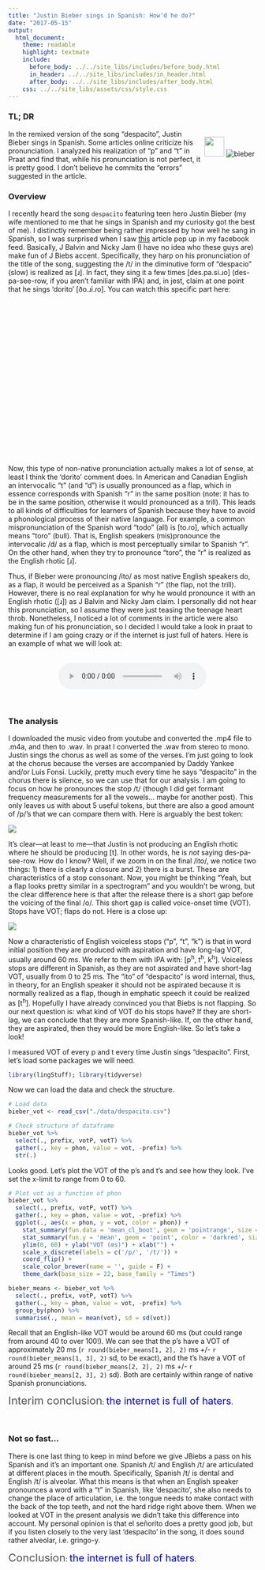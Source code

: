 ```yaml
---
title: "Justin Bieber sings in Spanish: How'd he do?"
date: "2017-05-15"
output:
  html_document:
    theme: readable
    highlight: textmate
    include:
      before_body: ../../site_libs/includes/before_body.html
      in_header: ../../site_libs/includes/in_header.html
      after_body: ../../site_libs/includes/after_body.html
    css: ../../site_libs/assets/css/style.css
---
```


### TL; DR

<div style="float:right">
<img width="40px" src="../../site_libs/assets/img/fill.png">
![bieber](http://media2.giphy.com/media/vVj7DgouGmmqI/giphy.gif) 
<img height="10px" width="0px" src="../../site_libs/assets/img/fill.png">
</div>

In the remixed version of the song "despacito", Justin Bieber sings in Spanish. 
Some articles online criticize his pronunciation. I analyzed his realization of 
"p" and "t" in Praat and find that, while his pronunciation is not perfect, it is 
pretty good. I don't believe he commits the "errors" suggested in the article.

### Overview

I recently heard the song ```despacito``` featuring teen hero Justin Bieber (my wife 
mentioned to me that he sings in Spanish and my curiosity got the best of me). 
I distinctly remember being rather impressed by how well he sang in Spanish, so I was 
surprised when I saw [this](http://remezcla.com/music/j-balvin-nicky-jam-despacito-remix/)
article pop up in my facebook feed. Basically, J Balvin and Nicky Jam (I have 
no idea who these guys are) make fun of J Biebs accent. Specifically, they 
harp on his pronunciation of the title of the song, suggesting the /t/ in the 
diminutive form of "despacio" (slow) is realized as [ɹ]. In fact, they sing it 
a few times [des.pa.si.ɹo] (des-pa-see-row, if you aren't familiar with IPA) and, 
in jest, claim at one point that he sings 'dorito' [ðo.ɹi.ɾo]. You can watch this 
specific part here:

<div align="center">
 <div class="video-container">
  <iframe src="https://www.youtube.com/embed/jtCScBRaX9k?ecver=1" frameborder="0" allowfullscreen></iframe>
 </div>
</div>
</br>

Now, this type of non-native pronunciation actually makes a lot of sense, at least 
I think the 'dorito' comment does. In American and Canadian English an intervocalic 
"t" (and "d") is usually pronounced as a flap, which in essence corresponds with 
Spanish "r" in the same position (note: it has to be in the same position, otherwise 
it would pronounced as a trill). This leads to all kinds of difficulties for learners 
of Spanish because they have to avoid a phonological process of their native language. 
For example, a common mispronunciation of the Spanish word "todo" (all) is [to.ɾo], 
which actually means "toro" (bull). That is, English speakers (mis)pronounce the 
intervocalic /d/ as a flap, which is most perceptually similar to Spanish "r". On the 
other hand, when they try to pronounce "toro", the "r" is realized as the English rhotic 
[ɹ].

Thus, if Bieber were pronouncing /ito/ as most native English speakers do, as a flap, 
it would be perceived as a Spanish "r" (the flap, not the trill). However, there is no 
real explanation for why he would pronounce it with an English rhotic ([ɹ]) as J Balvin 
and Nicky Jam claim. I personally did not hear this pronunciation, so I assume they were 
just teasing the teenage heart throb. Nonetheless, I noticed a lot of comments in the 
article were also making fun of his pronunciation, so I decided I would take a look in 
praat to determine if I am going crazy or if the internet is just full of haters. Here 
is an example of what we will look at:

</br>
<div align="center">
<audio controls>
   <source src="./wavs/segmented/despacito.wav" type="audio/mpeg">
 Your browser does not support the audio element.
</audio>
</div> 
</br>


### The analysis

I downloaded the music video from youtube and converted the .mp4 file to .m4a, and then 
to .wav. In praat I converted the .wav from stereo to mono. Justin sings the chorus as well 
as some of the verses. I'm just going to look at the chorus because the verses are accompanied 
by Daddy Yankee and/or Luis Fonsi. Luckily, pretty much every time he says "despacito" in the 
chorus there is silence, so we can use that for our analysis. I am going to focus on how he 
pronounces the stop /t/ (though I did get formant frequency measurements for all the vowels... 
maybe for another post). This only leaves us with about 5 useful tokens, but there are also a 
good amount of /p/'s that we can compare them with. Here is arguably the best token:

<div align="center">
  <img src="./figs/despacito.png">
</div>

It's clear---at least to me---that Justin is not producing an English rhotic where he should 
be producing [t]. In other words, he is *not* saying des-pa-see-row. How do I know? Well, 
if we zoom in on the final /ito/, we notice two things: 1) there is clearly a closure and 
2) there is a burst. These are characteristics of a stop consonant. Now, you might be thinking 
"Yeah, but a flap looks pretty similar in a spectrogram" and you wouldn't be wrong, but the 
clear difference here is that after the release there is a short gap before the voicing of the 
final /o/. This short gap is called voice-onset time (VOT). Stops have VOT; flaps do not. Here 
is a close up:

<div align="center">
  <img src="./figs/ito.png">
</div>

Now a characteristic of English voiceless stops ("p", "t", "k") is that in word initial position 
they are produced with aspiration and have long-lag VOT, usually around 60 ms. We refer to them 
with IPA with: [p^h^, t^h^, k^h^]. Voiceless stops are different in Spanish, as they are not aspirated 
and have short-lag VOT, usually from 0 to 25 ms. The "ito" of "despacito" is word internal, thus, 
in theory, for an English speaker it should not be aspirated because it is normally realized as a flap, though in emphatic 
speech it could be realized as [t^h^]. Hopefully I have already convinced you that Biebs is not 
flapping. So our next question is: what kind of VOT do his stops have? If they are short-lag, we can 
conclude that they are more Spanish-like. If, on the other hand, they are aspirated, then they 
would be more English-like. So let's take a look! 

I measured VOT of every p and t every time Justin sings "despacito". First, let's load some packages 
we will need.  

```r
library(lingStuff); library(tidyverse)
```

Now we can load the data and check the structure.  

```r
# Load data
bieber_vot <- read_csv("./data/despacito.csv")

# Check structure of dataframe
bieber_vot %>%
  select(., prefix, votP, votT) %>%
  gather(., key = phon, value = vot, -prefix) %>%
  str(.)
```

Looks good. Let's plot the VOT of the p's and t's and see how they look. I've 
set the x-limit to range from 0 to 60. 

```r
# Plot vot as a function of phon
bieber_vot %>%
  select(., prefix, votP, votT) %>%
  gather(., key = phon, value = vot, -prefix) %>%
  ggplot(., aes(x = phon, y = vot, color = phon)) + 
    stat_summary(fun.data = 'mean_cl_boot', geom = 'pointrange', size = 1.1) +
    stat_summary(fun.y = 'mean', geom = 'point', color = 'darkred', size = 2.75) +
    ylim(0, 60) + ylab("VOT (ms)") + xlab("") + 
    scale_x_discrete(labels = c('/p/', '/t/')) + 
    coord_flip() + 
    scale_color_brewer(name = '', guide = F) + 
    theme_dark(base_size = 22, base_family = "Times")
```

```r
bieber_means <- bieber_vot %>%
  select(., prefix, votP, votT) %>%
  gather(., key = phon, value = vot, -prefix) %>%
  group_by(phon) %>%
  summarise(., mean = mean(vot), sd = sd(vot))
```

Recall that an English-like VOT would be around 60 ms (but could range from around 
40 to over 100!). We can see that the p's have a VOT of approximately 20 ms 
(`r round(bieber_means[1, 2], 2)` ms +/- `r round(bieber_means[1, 3], 2)` sd, to be 
exact), and the t's have a VOT of around 25 ms (`r round(bieber_means[2, 2], 2)` ms 
+/- `r round(bieber_means[2, 3], 2)` sd). Both are certainly within range of native 
Spanish pronunciations.

<grey>Interim conclusion</grey>: <blue>the internet is full of haters</blue>.

</br>

### Not so fast...

There is one last thing to keep in mind before we give JBiebs a pass on his Spanish and 
it's an important one. Spanish /t/ and English /t/ are articulated at different places in 
the mouth. Specifically, Spanish /t/ is dental and English /t/ is alveolar. What this means 
is that when an English speaker pronounces a word with a "t" in Spanish, like 'despacito', 
she also needs to change the place of articulation, i.e. the tongue needs to make contact 
with the back of the top teeth, and not the hard ridge right above them. When we looked at 
VOT in the present analysis we didn't take this difference into account. My personal opinion is 
that el señorito does a pretty good job, but if you listen closely to the very last 'despacito' 
in the song, it does sound rather alveolar, i.e. gringo-y.  

<grey>Conclusion</grey>: <blue>the internet is full of haters</blue>.




<style type="text/css">

blue {
    color: #0000CC;
    font-weight: normal;
    font-size: 20px;
}

grey {
    color: #515151;
    font-size: 22px;
    font-weight: normal;
}

.video-container {
    position: relative;
    padding-bottom: 50%;
    padding-top: 35px;
    height: 0;
    overflow: hidden;
    width: 70%;
}

.video-container iframe {
    position: center;
    top:0;
    left: 0;
    width: 100%;
    height: 100%;
}

</style>